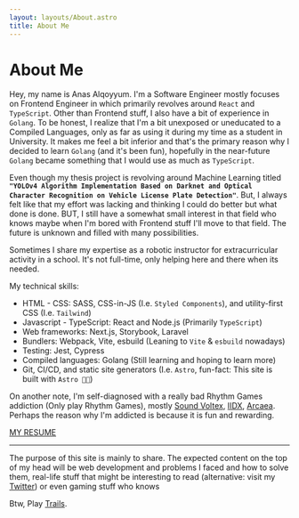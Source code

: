 ---
layout: layouts/About.astro
title: About Me
---

# About Me

Hey, my name is Anas Alqoyyum. I'm a Software Engineer mostly focuses on Frontend Engineer in which primarily revolves around `React` and `TypeScript`. Other than
Frontend stuff, I also have a bit of experience in `Golang`. To be honest, I realize that I'm a bit unexposed or uneducated to a Compiled Languages, only as far as 
using it during my time as a student in University. It makes me feel a bit inferior and that's the primary reason why I decided to learn `Golang`
(and it's been fun), hopefully in the near-future `Golang` became something that I would use as much as `TypeScript`.

Even though my thesis project is revolving around Machine Learning titled **`"YOLOv4 Algorithm Implementation Based on Darknet and Optical Character Recognition
on Vehicle License Plate Detection"`**. But, I always felt like that my effort was lacking and thinking I could do better but what done is done. BUT, I still have a
somewhat small interest in that field who knows maybe when I'm bored with Frontend stuff I'll move to that field. The future is unknown and filled with many
possibilities.

Sometimes I share my expertise as a robotic instructor for extracurricular activity in a school. It's not full-time, only helping here and there when its needed.

My technical skills:

- HTML - CSS: SASS, CSS-in-JS (I.e. `Styled Components`), and utility-first CSS (I.e. `Tailwind`)
- Javascript - TypeScript: React and Node.js (Primarily `TypeScript`)
- Web frameworks: Next.js, Storybook, Laravel
- Bundlers: Webpack, Vite, esbuild (Leaning to `Vite` & `esbuild` nowadays)
- Testing: Jest, Cypress
- Compiled languages: Golang (Still learning and hoping to learn more)
- Git, CI/CD, and static site generators (I.e. `Astro`, fun-fact: This site is built with `Astro 🧑‍🚀`)

On another note, I'm self-diagnosed with a really bad Rhythm Games addiction (Only play Rhythm Games), mostly 
<a href="https://p.eeagate.573.jp/game/eacsdvx/vi/index.html">Sound Voltex</a>, 
<a href="https://p.eagate.573.jp/game/eac2dx/infinitas/">IIDX</a>,
<a href="https://arcaea.lowiro.com/">Arcaea</a>. 
Perhaps the reason why I'm addicted is because it is fun and rewarding.

<a href="https://darknowns.s-ul.eu/XkAjYbif">MY RESUME</a>

---

The purpose of this site is mainly to share. The expected content on the top of my head will be web development and problems I faced and how to solve them, 
real-life stuff that might be interesting to read (alternative: visit my <a href="https://www.twitter.com/sanaalqoyyum/">Twitter</a>) or even gaming stuff who knows

Btw, Play <a href="https://store.steampowered.com/app/1198090/The_Legend_of_Heroes_Trails_of_Cold_Steel_IV/">Trails</a>.